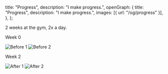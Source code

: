   title: "Progress",
  description: "I make progress.",
  openGraph: {
    title: "Progress",
    description: "I make progress.",
    images: [{ url: "/og/progress" }],
  },
};

2 weeks at the gym, 2x a day.

Week 0

![Before 1](/images/progress/before1.jpg)
![Before 2](/images/progress/before2.jpg)

Week 2

![After 1](/images/progress/after1.jpg)
![After 2](/images/progress/after2.jpg)
